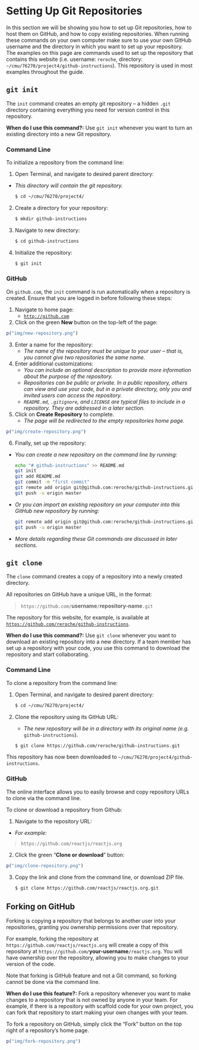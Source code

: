 # Setting Up Git Repositories {#setting-up-repos}

In this section we will be showing you how to set up Git repositories, how to host them on GitHub, and how to copy existing repositories. When running these commands on your own computer make sure to use your own GitHub username and the directory in which you want to set up your repository. The examples on this page are commands used to set up the repository that contains this website (i.e. username: `reroche`, directory: `~/cmu/76270/project4/github-instructions`). This repository is used in most examples throughout the guide.

## `git init`

The `init` command creates an empty git repository -- a hidden `.git` directory containing everything you need for version control in this repository.

**When do I use this command?:** Use `git init` whenever you want to turn an existing directory into a new Git repository.

### Command Line {-}

To initialize a repository from the command line:

1. Open Terminal, and navigate to desired parent directory:
  - *This directory will contain the git repository.*

    ```bash
    $ cd ~/cmu/76270/project4/
    ```

2. Create a directory for your repository:

    ```bash
    $ mkdir github-instructions
    ```

3. Navigate to new directory:

    ```bash
    $ cd github-instructions
    ```

4. Initialize the repository:

    ```bash
    $ git init
    ```

### GitHub {-}

On `github.com`, the `init` command is run automatically when a repository is created. Ensure that you are logged in before following these steps:

1. Navigate to home page:
   - [`http://github.com`](http://github.com)

2. Click on the green **New** button on the top-left of the page:

```r
p("img/new-repository.png")
```

3. Enter a name for the repository:
   - *The name of the repository must be unique to your user -- that is, you cannot give two repositories the same name.*

4. Enter additional customizations:
   - _You can include an optional description to provide more information about the purpose of the repository._
   - _Repositories can be public or private. In a public repository, others can view and use your code, but in a private directory, only you and invited users can access the repository._
   - _`README.md`, `.gitignore`, and `LICENSE` are typical files to include in a repository. They are addressed in a later section._

5. Click on **Create Repository** to complete.
   - _The page will be redirected to the empty repositories home page._

```r
p("img/create-repository.png")
```


6. Finally, set up the repository:

- _You can create a new repository on the command line by running:_

    ```bash
    echo "# github-instructions" >> README.md
    git init
    git add README.md
    git commit -m "first commit"
    git remote add origin git@github.com:reroche/github-instructions.git
    git push -u origin master
    ```

- _Or you can import an existing repository on your computer into this GitHub new repository by running:_

    ```bash
    git remote add origin git@github.com:reroche/github-instructions.git
    git push -u origin master
    ```

- _More details regarding these Git commands are discussed in later sections._

## `git clone`

The `clone` command creates a copy of a repository into a newly created directory.

All repositories on GitHub have a unique URL, in the format:

> `https://github.com/`**username**`/`**repository-name**`.git`

The repository for this website, for example, is available at [`https://github.com/reroche/github-instructions`](https://github.com/reroche/github-instructions).

**When do I use this command?:** Use `git clone` whenever you want to download an existing repository into a new directory. If a team member has set up a repository with your code, you use this command to download the repository and start collaborating.

### Command Line {-}

To clone a repository from the command line:

1. Open Terminal, and navigate to desired parent directory:

    ```bash
    $ cd ~/cmu/76270/project4/
    ```

2. Clone the repository using its GitHub URL:
   - _The new repository will be in a directory with its original name (e.g._ `github-instructions`).

    ```bash
    $ git clone https://github.com/reroche/github-instructions.git
    ```

This repository has now been downloaded to `~/cmu/76270/project4/github-instructions`.

### GitHub {-}

The online interface allows you to easily browse and copy repository URLs to clone via the command line.

To clone or download a repository from Github:

1. Navigate to the repository URL:

  - *For example:*

> `https://github.com/reactjs/reactjs.org`

2. Click the green "**Clone or download**" button:

```r
p("img/clone-repository.png")
```

3. Copy the link and clone from the command line, or download ZIP file.

    ```bash
    $ git clone https://github.com/reactjs/reactjs.org.git
    ```

## Forking on GitHub

Forking is copying a repository that belongs to another user into your repositories, granting you ownership permissions over that repository.

For example, forking the repository at `https://github.com/reactjs/reactjs.org` will create a copy of this repository at `https://github.com/`**your-username**`/reactjs.org`. You will have ownership over the repository, allowing you to make changes to your version of the code.

Note that forking is GitHub feature and not a Git command, so forking cannot be done via the command line.

**When do I use this feature?:** Fork a repository whenever you want to make changes to a repository that is not owned by anyone in your team. For example, if there is a repository with scaffold code for your own project, you can fork that repository to start making your own changes with your team.

To fork a repository on GitHub, simply click the "Fork" button on the top right of a repository's home page.

```r
p("img/fork-repository.png")
```

